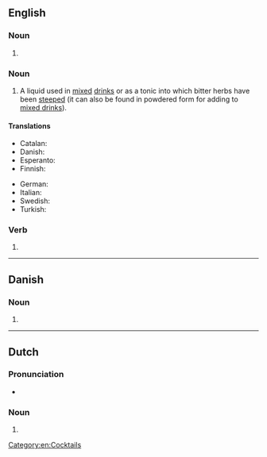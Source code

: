 ==English==
{{wikipedia}}

===Noun===
{{head|en|noun form}}

# {{plural of|en|bitter}}

===Noun===
{{en-noun|bitters}}

# A liquid used in [[mix]]ed [[drink]]s or as a tonic into which bitter herbs have been [[steep|steeped]] (it can also be found in powdered form for adding to [[mixed drink]]s).

====Translations====
{{trans-top|beverage}}
* Catalan: {{t|ca|bíter|m}}
* Danish: {{t+|da|bitter|c}}
* Esperanto: {{t|eo|amaraĵo}}
* Finnish: {{t+|fi|katkero}}
{{trans-mid}}
* German: {{t+|de|Bitter|m}}
* Italian: {{t+|it|bitter|m}}
* Swedish: {{t+|sv|bitter|c}}
* Turkish: {{t+|tr|amaro}}
{{trans-bottom}}

===Verb===
{{head|en|verb form}}

# {{en-third-person singular of|bitter}}

[[Category:en:Cocktails]]

----

==Danish==

===Noun===
{{head|da|noun form|g=c}}

# {{inflection of|da|bitter||indef|gen|s}}

----

==Dutch==

===Pronunciation===
* {{audio|nl|Nl-bitters.ogg|Audio}}

===Noun===
{{head|nl|noun form}}

# {{nl-noun form of|pl|bitter}}